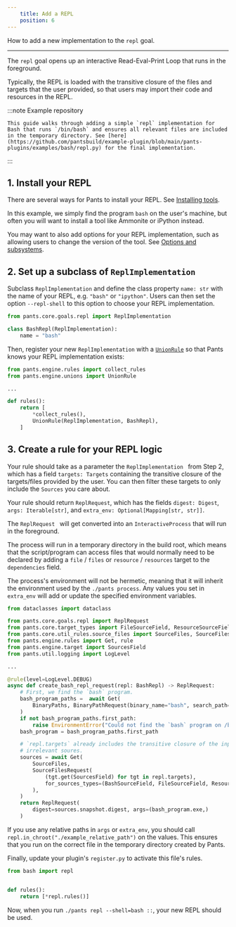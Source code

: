```yaml
---
    title: Add a REPL
    position: 6
---
```



How to add a new implementation to the `repl` goal.

---

The `repl` goal opens up an interactive Read-Eval-Print Loop that runs in the foreground.

Typically, the REPL is loaded with the transitive closure of the files and targets that the user provided, so that users may import their code and resources in the REPL.

:::note Example repository

    This guide walks through adding a simple `repl` implementation for Bash that runs `/bin/bash` and ensures all relevant files are included in the temporary directory. See [here](https://github.com/pantsbuild/example-plugin/blob/main/pants-plugins/examples/bash/repl.py) for the final implementation.

:::

## 1. Install your REPL

There are several ways for Pants to install your REPL. See [Installing tools](doc:rules-api-installing-tools).

In this example, we simply find the program `bash` on the user's machine, but often you will want to install a tool like Ammonite or iPython instead.

You may want to also add options for your REPL implementation, such as allowing users to change the version of the tool. See [Options and subsystems](doc:rules-api-subsystems).

## 2. Set up a subclass of `ReplImplementation`

Subclass `ReplImplementation` and define the class property `name: str` with the name of your REPL, e.g. `"bash"` or `"ipython"`. Users can then set the option `--repl-shell` to this option to choose your REPL implementation.

```python
from pants.core.goals.repl import ReplImplementation

class BashRepl(ReplImplementation):
    name = "bash"
```

Then, register your new `ReplImplementation` with a [`UnionRule`](doc:rules-api-unions) so that Pants knows your REPL implementation exists:

```python
from pants.engine.rules import collect_rules
from pants.engine.unions import UnionRule

...

def rules():
    return [
      	*collect_rules(),
        UnionRule(ReplImplementation, BashRepl),
    ]
```

## 3. Create a rule for your REPL logic

Your rule should take as a parameter the `ReplImplementation ` from Step 2, which has a field `targets: Targets` containing the transitive closure of the targets/files provided by the user. You can then filter these targets to only include the `Sources` you care about.

Your rule should return `ReplRequest`, which has the fields `digest: Digest`, `args: Iterable[str]`, and `extra_env: Optional[Mapping[str, str]]`.

The `ReplRequest ` will get converted into an `InteractiveProcess` that will run in the foreground.

The process will run in a temporary directory in the build root, which means that the script/program can access files that would normally need to be declared by adding a `file` / `files` or `resource` / `resources` target to the `dependencies` field.

The process's environment will not be hermetic, meaning that it will inherit the environment used by the `./pants process`. Any values you set in `extra_env` will add or update the specified environment variables.

```python
from dataclasses import dataclass

from pants.core.goals.repl import ReplRequest
from pants.core.target_types import FileSourceField, ResourceSourceField
from pants.core.util_rules.source_files import SourceFiles, SourceFilesRequest
from pants.engine.rules import Get, rule
from pants.engine.target import SourcesField
from pants.util.logging import LogLevel

...

@rule(level=LogLevel.DEBUG)
async def create_bash_repl_request(repl: BashRepl) -> ReplRequest:
    # First, we find the `bash` program.
    bash_program_paths =  await Get(
        BinaryPaths, BinaryPathRequest(binary_name="bash", search_path=("/bin", "/usr/bin")),
    )
    if not bash_program_paths.first_path:
        raise EnvironmentError("Could not find the `bash` program on /bin or /usr/bin.")
    bash_program = bash_program_paths.first_path

    # `repl.targets` already includes the transitive closure of the input targets. We filter out
    # irrelevant soures.
    sources = await Get(
        SourceFiles,
        SourceFilesRequest(
            (tgt.get(SourcesField) for tgt in repl.targets),
            for_sources_types=(BashSourceField, FileSourceField, ResourceSourceField),
        ),
    )
    return ReplRequest(
        digest=sources.snapshot.digest, args=(bash_program.exe,)
    )

```

If you use any relative paths in `args` or `extra_env`, you should call `repl.in_chroot("./example_relative_path")` on the values. This ensures that you run on the correct file in the temporary directory created by Pants.

Finally, update your plugin's `register.py` to activate this file's rules.

```python title="pants-plugins/bash/register.py"
from bash import repl


def rules():
    return [*repl.rules()]
```

Now, when you run `./pants repl --shell=bash ::`, your new REPL should be used.
